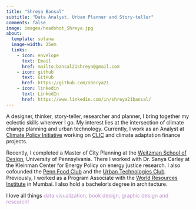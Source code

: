 ```yaml
---
title: "Shreya Bansal"
subtitle: "Data Analyst, Urban Planner and Story-teller"
comments: false
image: images/headshot_Shreya.jpg
about:
  template: solana
  image-width: 25em
  links:
    - icon: envelope
      text: Email
      href: mailto:bansal21shreya@gmail.com
    - icon: github
      text: GitHub
      href: https://github.com/sherya21
    - icon: linkedin
      text: LinkedIn
      href: https://www.linkedin.com/in/shreya21bansal/
---
```

A designer, thinker, story-teller, researcher and planner, I bring together my eclectic skills wherever I go. My interest lies at the intersection of climate change planning and urban technology. Currently, I work as an Analyst at [Climate Policy Initiative](https://www.climatepolicyinitiative.org/) working on [CLIC](https://climateshotinvestor.org/) and climate adaptation finance projects.


Recently, I completed a Master of City Planning at the [Weitzman School of Design](https://www.design.upenn.edu/graduate-admissions/people/shreya-bansal), University of Pennsylvania. There I worked with Dr. Sanya Carley at the Kleinman Center for Energy Policy on energy justice research. I also cofounded the [Penn Food Club](https://www.instagram.com/pennfoodclub/) and the [Urban Technologies Club](https://www.instagram.com/urbantechclub_penn/). Previously, I worked as a Program Associate with the [World Resources Institute](https://wri-india.org/) in Mumbai. I also hold a bachelor's degree in architecture.


 I love all things <span style="color: #BD90CB;"> data visualization, book design, graphic design and research!</span>